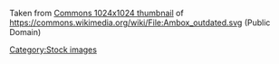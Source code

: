 Taken from [https://upload.wikimedia.org/wikipedia/commons/thumb/d/d0/Ambox_outdated.svg/1024px-Ambox_outdated.svg.png Commons 1024x1024 thumbnail] of https://commons.wikimedia.org/wiki/File:Ambox_outdated.svg (Public Domain)

[[Category:Stock images]]